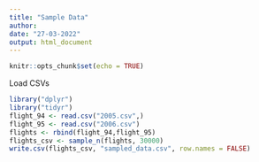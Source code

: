 ```yaml
---
title: "Sample Data"
author:
date: "27-03-2022"
output: html_document
---
```


```r
knitr::opts_chunk$set(echo = TRUE)
```

Load CSVs

```r
library("dplyr")
library("tidyr")
flight_94 <- read.csv("2005.csv",)
flight_95 <- read.csv("2006.csv")
flights <- rbind(flight_94,flight_95)
flights_csv <- sample_n(flights, 30000)
write.csv(flights_csv, "sampled_data.csv", row.names = FALSE)
```


